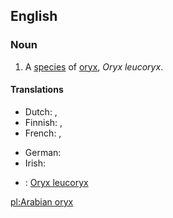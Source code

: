 ==English==

===Noun===
{{en-noun|sg=[[Arabian]] [[oryx]]|es|pl2=Arabian oryx}}

# A [[species]] of [[oryx]], ''Oryx leucoryx''.

====Translations====
{{trans-top|''Oryx leucoryx''}}
* Dutch: {{t|nl|Arabische oryx|m}}, {{t|nl|witte oryx|m}}
* Finnish: {{t|fi|valkobeisa}}, {{t|fi|arabiankeihäsantilooppi}}
* French: {{t|fr|oryx béatrix|m}}, {{t|fr|oryx d'Arabie|m}}
{{trans-mid}}
* German: {{t|de|arabischer Oryx}}
* Irish: {{t|ga|oracs Arabach|m}}
{{trans-bottom}}

{{checktrans-top}}
* {{ttbc|la}}: [[Oryx leucoryx]]
{{trans-bottom}}

[[pl:Arabian oryx]]